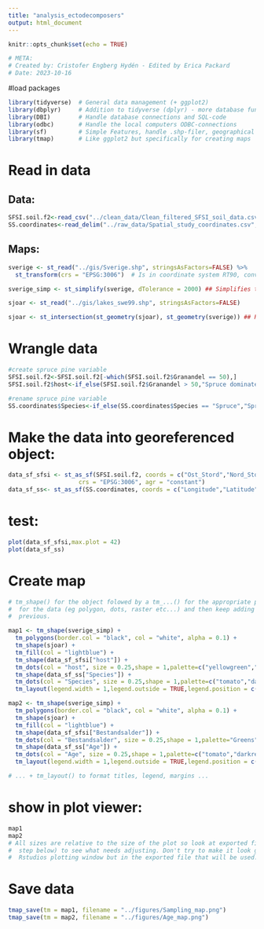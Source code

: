 ```yaml
---
title: "analysis_ectodecomposers"
output: html_document
---
```


```r
knitr::opts_chunk$set(echo = TRUE)
```

```r
# META:
# Created by: Cristofer Engberg Hydén - Edited by Erica Packard
# Date: 2023-10-16
```

#load packages
```r
library(tidyverse)  # General data management (+ ggplot2)
library(dbplyr)     # Addition to tidyverse (dplyr) - more database functionalities
library(DBI)        # Handle database connections and SQL-code
library(odbc)       # Handle the local computers ODBC-connections
library(sf)         # Simple Features, handle .shp-filer, geographical data and coordinates
library(tmap)       # Like ggplot2 but specifically for creating maps
```

#   Read in data 
##  Data: 
```r
SFSI.soil.f2<-read_csv("../clean_data/Clean_filtered_SFSI_soil_data.csv")
SS.coordinates<-read_delim("../raw_data/Spatial_study_coordinates.csv",delim = ";",col_types = list("c","n","n","f","f"))
```

##  Maps:
```r
sverige <- st_read("../gis/Sverige.shp", stringsAsFactors=FALSE) %>% 
  st_transform(crs = "EPSG:3006")  # Is in coordinate system RT90, converts into SWEREF 99TM

sverige_simp <- st_simplify(sverige, dTolerance = 2000) ## Simplifies the border of Sweden (possibly good to do if the resulting map is smaller(?))

sjoar <- st_read("../gis/lakes_swe99.shp", stringsAsFactors=FALSE)

sjoar <- st_intersection(st_geometry(sjoar), st_geometry(sverige)) ## Removes any lakes beyond the border of Sweden
```

#   Wrangle data

```r
#create spruce pine variable
SFSI.soil.f2<-SFSI.soil.f2[-which(SFSI.soil.f2$Granandel == 50),]
SFSI.soil.f2$host<-if_else(SFSI.soil.f2$Granandel > 50,"Spruce dominated","Pine dominated")

#rename spruce pine variable 
SS.coordinates$Species<-if_else(SS.coordinates$Species == "Spruce","Spruce dominated","Pine dominated")
```


# Make the data into georeferenced object:
```r
data_sf_sfsi <- st_as_sf(SFSI.soil.f2, coords = c("Ost_Stord","Nord_Stord"),
                    crs = "EPSG:3006", agr = "constant")
data_sf_ss<- st_as_sf(SS.coordinates, coords = c("Longitude","Latitude"), agr = "constant")
```

# test:
```r
plot(data_sf_sfsi,max.plot = 42)
plot(data_sf_ss)
```


#   Create map
```r
# tm_shape() for the object folowed by a tm_...() for the appropriate plotting tool
#  for the data (eg polygon, dots, raster etc...) and then keep adding ontop of the
#  previous.

map1 <- tm_shape(sverige_simp) +
  tm_polygons(border.col = "black", col = "white", alpha = 0.1) +
  tm_shape(sjoar) +
  tm_fill(col = "lightblue") +
  tm_shape(data_sf_sfsi["host"]) +
  tm_dots(col = "host", size = 0.25,shape = 1,palette=c("yellowgreen","darkgreen"),title = "National samples")+
  tm_shape(data_sf_ss["Species"]) +
  tm_dots(col = "Species", size = 0.25,shape = 1,palette=c("tomato","darkred"),title = "Regional samples")+
  tm_layout(legend.width = 1,legend.outside = TRUE,legend.position = c(-0.15,0.1),frame = FALSE)

map2 <- tm_shape(sverige_simp) +
  tm_polygons(border.col = "black", col = "white", alpha = 0.1) +
  tm_shape(sjoar) +
  tm_fill(col = "lightblue") +
  tm_shape(data_sf_sfsi["Bestandsalder"]) +
  tm_dots(col = "Bestandsalder", size = 0.25,shape = 1,palette="Greens",n = 5, contrast = c(0.36, 1),title = "National samples")+
  tm_shape(data_sf_ss["Age"]) +
  tm_dots(col = "Age", size = 0.25,shape = 1,palette=c("tomato","darkred"),title = "Regional samples")+
  tm_layout(legend.width = 1,legend.outside = TRUE,legend.position = c(-0.15,0.1),frame = FALSE)

# ... + tm_layout() to format titles, legend, margins ...
```


# show in plot viewer:
```r
map1
map2
# All sizes are relative to the size of the plot so look at exported file (the
#  step below) to see what needs adjusting. Don't try to make it look good in R/
#  Rstudios plotting window but in the exported file that will be used.
```

#   Save data
```r
tmap_save(tm = map1, filename = "../figures/Sampling_map.png")
tmap_save(tm = map2, filename = "../figures/Age_map.png")
```




